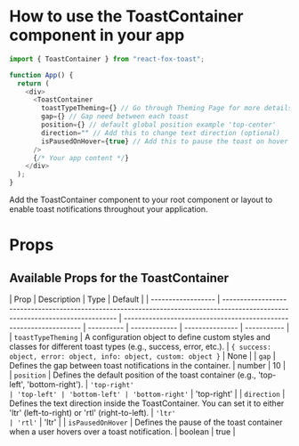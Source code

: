 # How to use the ToastContainer component in your app

```javascript
import { ToastContainer } from "react-fox-toast";

function App() {
  return (
    <div>
      <ToastContainer
        toastTypeTheming={} // Go through Theming Page for more details on this
        gap={} // Gap need between each toast
        position={} // default global position example 'top-center'
        direction="" // Add this to change text direction (optional)
        isPausedOnHover={true} // Add this to pause the toast on hover (optional)
      />
      {/* Your app content */}
    </div>
  );
}
```

Add the ToastContainer component to your root component or layout to enable toast notifications throughout your application.

# Props

## Available Props for the ToastContainer

| Prop               | Description                                                                                                                    | Type                                                               | Default    |
| ------------------ | ------------------------------------------------------------------------------------------------------------------------------ | ------------------------------------------------------------------ | ---------- | ------------- | --------------- | ----------- |
| `toastTypeTheming` | A configuration object to define custom styles and classes for different toast types (e.g., success, error, etc.).             | `{ success: object, error: object, info: object, custom: object }` | None       |
| `gap`              | Defines the gap between toast notifications in the container.                                                                  | number                                                             | 10         |
| `position`         | Defines the default position of the toast container (e.g., 'top-left', 'bottom-right').                                        | `'top-right'                                                       | 'top-left' | 'bottom-left' | 'bottom-right'` | 'top-right' |
| `direction`        | Defines the text direction inside the ToastContainer. You can set it to either 'ltr' (left-to-right) or 'rtl' (right-to-left). | `'ltr'                                                             | 'rtl'`     | 'ltr'         |
| `isPausedOnHover`  | Defines the pause of the toast container when a user hovers over a toast notification.                                         | boolean                                                            | true       |
